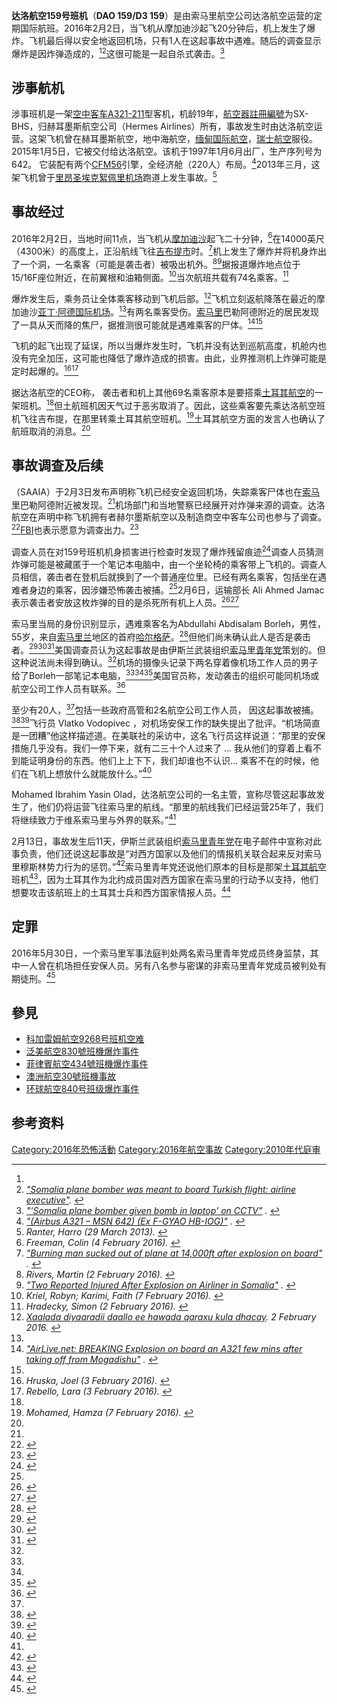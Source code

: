 {{Infobox Airliner accident
|name=达洛航空159号班机
|Crash image=Airbus A321-100 Hermes Airlines (HRM) "Air Méditerranée" SX-BHS - MSN 642 (10297421475).jpg
|Image caption=
|Date=2016年2月2日
|Type=炸弹袭击
|Site=[[索马里|索马里]]上空
|Fatalities=1
|Injuries=2
|Aircraft Type=[[空中客车A320系列|空中客车A321]]
|Origin= [[亚丁·阿德国际机场|亚丁·阿德国际机场]]
|Destination= [[吉布提-安布利国际机场|吉布提-安布利国际机场]]
|Operator=[[达洛航空|达洛航空]]
|Ship name=
|Tail Number=SX-BHS
|Passengers=74
|Crew=7
|Survivors=80
}}
'''达洛航空159号班机'''（'''DAO 159/D3 159'''）是由索马里航空公司达洛航空运营的定期国际航班。2016年2月2日，当飞机从摩加迪沙起飞20分钟后，机上发生了爆炸。飞机最后得以安全地返回机场，只有1人在这起事故中遇难。随后的调查显示爆炸是因炸弹造成的，<ref name=":1"/><ref name=":10"><cite class="citation news" contenteditable="false">[http://www.reuters.com/article/us-somalia-blast-turkish-airlines-idUSKCN0VH0QA "Somalia plane bomber was meant to board Turkish flight: airline executive"]. </cite></ref>这很可能是一起自杀式袭击。<ref name="SB"><cite class="citation web" contenteditable="false">[http://www.bbc.co.uk/news/world-africa-35521644 "'Somalia plane bomber given bomb in laptop' on CCTV"] {{Wayback|url=http://www.bbc.co.uk/news/world-africa-35521644 |date=20180616165848 }}. </cite></ref>

== 涉事航机 ==
涉事班机是一架[[空中客车A320系列|空中客车A321-211]]型客机，机龄19年，[[航空器註冊編號|航空器註冊編號]]为SX-BHS，归赫耳墨斯航空公司（Hermes Airlines）所有，事故发生时由达洛航空运营。这架飞机曾在赫耳墨斯航空，地中海航空，[[緬甸國際航空|缅甸国际航空]]，[[瑞士航空|瑞士航空]]服役。2015年1月5日，它被交付给达洛航空。该机于1997年1月6月出厂，生产序列号为642。 它装配有两个[[CFM56|CFM56]]引擎，全经济舱（220人）布局。<ref name=":5"><cite class="citation web" contenteditable="false">[http://www.airfleets.net/ficheapp/plane-a321-642.htm "(Airbus A321 – MSN 642) (Ex F-GYAO HB-IOG)"] {{Wayback|url=http://www.airfleets.net/ficheapp/plane-a321-642.htm |date=20181027061612 }}. </cite></ref>2013年三月，这架飞机曾于[[里昂圣埃克絮佩里机场|里昂圣埃克絮佩里机场]]跑道上发生事故。<ref><cite class="citation web" contenteditable="false">Ranter, Harro (29 March 2013). </cite></ref>

== 事故经过 ==
2016年2月2日，当地时间11点，当飞机从[[摩加迪休|摩加迪沙]]起飞二十分钟，<ref name="Telegraph"><cite class="citation news" contenteditable="false">Freeman, Colin (4 February 2016). </cite></ref>在14000英尺（4300米）的高度上，正沿航线飞往[[吉布提市|吉布提市]]时。<ref><cite class="citation news" contenteditable="false">[http://www.abplive.in/india-news/burning-man-sucked-out-of-plane-at-14000ft-after-explosion-on-board-284623 "Burning man sucked out of plane at 14,000ft after explosion on board"] {{Wayback|url=http://www.abplive.in/india-news/burning-man-sucked-out-of-plane-at-14000ft-after-explosion-on-board-284623 |date=20180418161311 }}. </cite></ref>机上发生了爆炸并将机身炸出了一个洞，一名乘客（可能是袭击者）被吸出机外。<ref><cite class="citation news" contenteditable="false">Rivers, Martin (2 February 2016). </cite></ref><ref><cite class="citation news" contenteditable="false">[https://news.vice.com/article/explosion-airliner-somalia-mogadishu-daallo-airlines "Two Reported Injured After Explosion on Airliner in Somalia"] {{Wayback|url=https://news.vice.com/article/explosion-airliner-somalia-mogadishu-daallo-airlines |date=20170707065427 }}. </cite></ref>据报道爆炸地点位于15/16F座位附近，在前翼根和油箱侧面。<ref name="cnncov"><cite class="citation news" contenteditable="false">Kriel, Robyn; Karimi, Faith (7 February 2016). </cite></ref>当次航班共载有74名乘客。<ref name=":0"><cite class="citation web" contenteditable="false">Hradecky, Simon (2 February 2016). </cite></ref>

爆炸发生后，乘务员让全体乘客移动到飞机后部。<ref><cite class="citation audio-visual" contenteditable="false">[https://www.youtube.com/watch?v=-XYxvH6ZThU ''Xaalada diyaaradii daallo ee hawada qaraxu kula dhacay'']. 2 February 2016<span class="reference-accessdate">. </span></cite></ref>飞机立刻返航降落在最近的摩加迪沙[[亚丁·阿德国际机场|亚丁·阿德国际机场]]。<ref name=":1"/>有两名乘客受伤。[[索马里|索马里]]巴勒阿德附近的居民发现了一具从天而降的焦尸，据推测很可能就是遇难乘客的尸体。<ref><cite class="citation news" contenteditable="false">[http://www.airlive.net/2016/02/breaking-explosion-on-board-a321-few.html "AirLive.net: BREAKING Explosion on board an A321 few mins after taking off from Mogadishu"] {{webarchive|url=https://web.archive.org/web/20160204062434/http://www.airlive.net/2016/02/breaking-explosion-on-board-a321-few.html |date=2016-02-04 }}. </cite></ref><ref name="bbc4"/>

飞机的起飞出现了延误，所以当爆炸发生时，飞机并没有达到巡航高度，机舱内也没有完全加压，这可能也降低了爆炸造成的损害。由此，业界推测机上炸弹可能是定时起爆的。<ref><cite class="citation web" contenteditable="false">Hruska, Joel (3 February 2016). </cite></ref><ref><cite class="citation news" contenteditable="false">Rebello, Lara (3 February 2016). </cite></ref>

据达洛航空的CEO称， 袭击者和机上其他69名乘客原本是要搭乘[[土耳其航空|土耳其航空]]的一架班机。<ref name=":10"/>但土航班机因天气过于恶劣取消了。因此，这些乘客要先乘达洛航空班机飞往吉布提，在那里转乘土耳其航空班机。<ref name=":9"><cite class="citation news" contenteditable="false">Mohamed, Hamza (7 February 2016). </cite></ref>土耳其航空方面的发言人也确认了航班取消的消息。<ref name=":10"/>

== 事故调查及后续 ==
{{Tsl|en|Somali Civil Aviation Authority|索马里航空事故调查局}}（SAAIA）于2月3日发布声明称飞机已经安全返回机场，失踪乘客尸体也在[[索马里|索马里]]巴勒阿德附近被发现。<ref name=":0" />{{Tsl|en|National Intelligence and Security Agency|索马里国家安全和情报局}}机场部门和当地警察已经展开对炸弹来源的调查。达洛航空在声明中称飞机拥有者赫尔墨斯航空以及制造商空中客车公司也参与了调查。<ref>{{cite web|url = http://www.daallo.com/newsdetails.aspx?id=1016|title = Press Release for Flight D3 159|date = 2016-02-03|accessdate = 2016-02-03|publisher = DAALLO Airlines|archive-date = 2019-02-19|archive-url = https://web.archive.org/web/20190219082451/http://www.daallo.com/newsdetails.aspx?id=1016|dead-url = yes}}</ref>[[联邦调查局|FBI]]也表示愿意为调查出力。<ref name=":6">{{Cite news|title = Somali Officials: Man Killed in Plane Bombing Given Laptop Before Flight|url = http://www.voanews.com/content/airport-staff-airline-employees-detained-somali-plane-blast/3179920.html|work = VOA|date = 2016-02-07|accessdate = 2016-02-07|first = Harun|last = Maruf|archive-url = https://web.archive.org/web/20160206215700/http://www.voanews.com/content/airport-staff-airline-employees-detained-somali-plane-blast/3179920.html|archive-date = 2016-02-06|dead-url = yes}}</ref>

调查人员在对159号班机机身损害进行检查时发现了爆炸残留痕迹<ref name=":1">{{cite news |first=Greg |last=Botelho |first2=Robyn |last2=Kriel |title=Somalia jet explosion: 2 injured, hole left in plane |url=http://www.cnn.com/2016/02/02/africa/somalia-airplane-explosion/index.html |work=CNN |date=2016-02-02 |accessdate=2016-02-02 |archive-date=2017-08-23 |archive-url=https://web.archive.org/web/20170823165158/http://www.cnn.com/2016/02/02/africa/somalia-airplane-explosion/index.html |dead-url=no }}</ref>调查人员猜测炸弹可能是被藏匿于一个笔记本电脑中，由一个坐轮椅的乘客带上飞机的。调查人员相信，袭击者在登机后就换到了一个普通座位里。已经有两名乘客，包括坐在遇难者身边的乘客，因涉嫌恐怖袭击被捕。<ref name=Telegraph />2月6日，运输部长 Ali Ahmed Jamac 表示袭击者安放这枚炸弹的目的是杀死所有机上人员。<ref name="bbc4">{{Cite news|title = Somali plane 'was holed by bomb' after Mogadishu take-off|url = http://www.bbc.co.uk/news/world-africa-35513348|work = BBC News|date = 2016-02-06|accessdate = 2016-02-06|archive-date = 2018-05-31|archive-url = https://web.archive.org/web/20180531081106/http://www.bbc.co.uk/news/world-africa-35513348|dead-url = no}}</ref><ref name="reuters3">{{Cite news |first=Duncan |last=Minn |title = Somali plane hit by bomb, meant to kill all on board: minister |url = http://www.reuters.com/article/us-somalia-airlines-idUSKCN0VF0LF |newspaper = Reuters |date = 2016-02-06 |accessdate = 2016-02-06}}</ref>

索马里当局的身份识别显示，遇难乘客名为Abdullahi Abdisalam Borleh，男性，55岁，来自[[索马里兰|索马里兰]]地区的首府[[哈尔格萨|哈尔格萨]]。<ref>{{Cite web|title = Turkish airlines had a prior knowledge of the terror attack of Daallo airlines|url = http://www.mareeg.com/turkish-airlines-had-a-prior-knowledge-of-the-terror-attack-of-daallo-airlines/|work = Mareeg|date = 2016-02-09|accessdate = 2016-02-09|deadurl = yes|archiveurl = https://web.archive.org/web/20160210091619/http://www.mareeg.com/turkish-airlines-had-a-prior-knowledge-of-the-terror-attack-of-daallo-airlines/|archivedate = 2016-02-10}}</ref>但他们尚未确认此人是否是袭击者。<ref name=":2">{{Cite news|title = Somali authorities identify the man that caused the blast on Daallo airlines|url = http://www.somalicurrent.com/2016/02/06/somali-authorities-identify-the-man-that-caused-the-blast-on-daallo-airlines/|work = Somali Current|date = 2016-02-06|accessdate = 2016-02-06|deadurl = yes|archiveurl = https://archive.is/20160211193204/http://www.somalicurrent.com/2016/02/06/somali-authorities-identify-the-man-that-caused-the-blast-on-daallo-airlines/|archivedate = 2016-02-11}}</ref><ref>{{Cite news|title = Man 'sucked out of hole in plane was suicide bomber in wheelchair'|url = http://metro.co.uk/2016/02/05/man-sucked-out-of-hole-in-plane-was-suicide-bomber-in-wheelchair-5663713/|work = Metro|date = 2016-02-05|accessdate = 2016-02-06|first = Jimmy|last = Nsubuga|archive-date = 2018-06-15|archive-url = https://web.archive.org/web/20180615111613/https://metro.co.uk/2016/02/05/man-sucked-out-of-hole-in-plane-was-suicide-bomber-in-wheelchair-5663713/|dead-url = no}}</ref><ref>{{Cite news|title = Somalia Daallo Airlines Explosion: Wheelchair Passenger Suspected As Suicide Bomber|url = http://www.ibtimes.com/somalia-daallo-airlines-explosion-wheelchair-passenger-suspected-suicide-bomber-2294861|work = International Business Times|date = 2016-02-04|accessdate = 2016-02-06|first = Morgan|last = Winsor|archive-date = 2018-02-06|archive-url = https://web.archive.org/web/20180206085611/http://www.ibtimes.com/somalia-daallo-airlines-explosion-wheelchair-passenger-suspected-suicide-bomber-2294861|dead-url = no}}</ref>美国调查员认为这起事故是由伊斯兰武装组织[[青年党_(索马里)|索马里青年党]]策划的。但这种说法尚未得到确认。<ref name="reuters3"/>机场的摄像头记录下两名穿着像机场工作人员的男子给了Borleh一部笔记本电脑，<ref name="cnncov" /><ref name=":6" /><ref>{{Cite news|title = Airport workers handled jet blast laptop|url = http://www.wvtm13.com/national/video-shows-airport-workers-with-laptop-used-in-blast/37866872|publisher = WVTM|agency = CNN|date = 2016-02-07|accessdate = 2016-02-07|first = Robyn|last = Kriel|first2 = Faith|last2 = Karimi|deadurl = yes|archiveurl = https://web.archive.org/web/20160208012312/http://www.wvtm13.com/national/video-shows-airport-workers-with-laptop-used-in-blast/37866872|archivedate = 2016-02-08}}</ref>美国官员称，发动袭击的组织可能同机场或航空公司工作人员有联系。<ref>{{Cite web|title = Somalia plane bomber was meant to board Turkish flight: Daallo CEO|url = http://www.theglobeandmail.com/news/world/somalia-plane-bomber-was-meant-to-board-turkish-flight-daallo-ceo/article28659661/|work = The Globe and Mail|date = 2016-02-09|accessdate = 2016-02-09|archive-date = 2016-03-02|archive-url = https://web.archive.org/web/20160302132527/http://www.theglobeandmail.com/news/world/somalia-plane-bomber-was-meant-to-board-turkish-flight-daallo-ceo/article28659661/|dead-url = no}}</ref>

至少有20人，<ref name=":7" />包括一些政府高管和2名航空公司工作人员， 因这起事故被捕。<ref name=":8">{{Cite news|title = Somali airliner bombing suspect smuggled laptop onto plane: official|url = http://www.debka.com/newsupdatepopup/14924/Somali-airliner-bombing-suspect-smuggled-laptop-onto-plane-official-|work = Debkafile|date = 2016-02-07|accessdate = 2016-02-07|archive-date = 2017-08-23|archive-url = https://web.archive.org/web/20170823165505/http://www.debka.com/newsupdatepopup/14924/Somali-airliner-bombing-suspect-smuggled-laptop-onto-plane-official-|dead-url = no}}</ref><ref>{{Cite news|title = Somalia: Airport Staff, Airline Employees Detained Over Somali Plane Blast|url = http://geeskaafrika.com/2016/02/07/somalia-airport-staff-airline-employees-detained-over-somali-plane-blast/|date = 2016-02-07|accessdate = 2016-02-07|work = GeeskaAfrika|archive-date = 2016-03-11|archive-url = https://web.archive.org/web/20160311234638/http://geeskaafrika.com/2016/02/07/somalia-airport-staff-airline-employees-detained-over-somali-plane-blast/|dead-url = yes}}</ref>飞行员 Vlatko Vodopivec ，对机场安保工作的缺失提出了批评。“机场简直是一团糟”他这样描述道。在美联社的采访中，这名飞行员这样说道：“那里的安保措施几乎没有。我们一停下来，就有二三十个人过来了 … 我从他们的穿着上看不到能证明身份的东西。他们上上下下，我们却谁也不认识… 乘客不在的时候，他们在飞机上想放什么就能放什么。”<ref name=":7">{{Cite news |title = Somalia Spokesman: Video Shows Laptop Handed To Bomb Suspect |url = http://hosted.ap.org/dynamic/stories/E/EU_SOMALIA_EMERGENCY_LANDING?SITE=AP&SECTION=HOME&TEMPLATE=DEFAULT |work = Associated Press |date = 2016-02-07 |accessdate = 2016-02-07 |first = Abdi |last = Guled |first2 = Dusan |last2 = Stojanovic |deadurl = yes |archiveurl = https://web.archive.org/web/20160213010706/http://hosted.ap.org/dynamic/stories/E/EU_SOMALIA_EMERGENCY_LANDING?SITE=AP&SECTION=HOME&TEMPLATE=DEFAULT |archivedate = 2016-02-13 }}</ref>

Mohamed Ibrahim Yasin Olad，达洛航空公司的一名主管，宣称尽管这起事故发生了，他们仍将运营飞往索马里的航线。“那里的航线我们已经运营25年了，我们将继续致力于维系索马里与外界的联系。”<ref name=":10"/>

2月13日，事故发生后11天，伊斯兰武装组织[[索马里青年党|索马里青年党]]在电子邮件中宣称对此事负责，他们还说这起事故是“对西方国家以及他们的情报机关联合起来反对索马里穆斯林势力行为的惩罚。”<ref name=":11">{{Cite web|title = Somalia's al Shabaab says its bomber behind airline blast|url = http://uk.reuters.com/article/uk-somalia-airlines-idUKKCN0VM0IY|work = Reuters UK|date = 2016-02-13|accessdate = 2016-02-13|language = en-GB|first = Feisal|last = Omar}}</ref>索马里青年党还说他们原本的目标是那架[[土耳其航空|土耳其航空]]班机<ref name=":12">{{Cite web|title = Al-Shabab 'carried out' Somalia plane attack|url = http://www.bbc.co.uk/news/world-africa-35569535|work = BBC News|date = 2016-02-13|accessdate = 2016-02-13}}</ref>，因为土耳其作为北约成员国对西方国家在索马里的行动予以支持，他们想要攻击该航班上的土耳其士兵和西方国家情报人员。<ref name=":13">{{Cite web|title = Somalia: Al Shabaab claims responsibility for Daallo airlines bomb explosion|url = https://horseedmedia.net/2016/02/13/somalia-al-shabaab-claims-responsibility-for-daallo-airlines-bomb-explosion/|work = Horseed Media|date = 2016-02-13|accessdate = 2016-02-13|archive-url = https://web.archive.org/web/20160214084139/https://horseedmedia.net/2016/02/13/somalia-al-shabaab-claims-responsibility-for-daallo-airlines-bomb-explosion/|archive-date = 2016-02-14|dead-url = yes}}</ref>

==定罪==
2016年5月30日，一个索马里军事法庭判处两名索马里青年党成员终身监禁，其中一人曾在机场担任安保人员。另有八名参与密谋的非索马里青年党成员被判处有期徒刑。<ref>{{cite news|title=Daallo Airlines blast: Somalia sentences two to life in prison|url=http://www.bbc.com/news/world-africa-36411555|accessdate=2016-05-30|work=BBC News|date=2016-05-30}}</ref>

== 參見 ==
{{portal box|航空}}
* [[科加雷姆航空9268号班机空难|科加雷姆航空9268号班机空难]]
* [[泛美航空830號班機爆炸事件|泛美航空830號班機爆炸事件]]
* [[菲律賓航空434號班機爆炸事件|菲律賓航空434號班機爆炸事件]]
* [[澳洲航空30號班機事故|澳洲航空30號班機事故]]
* [[环球航空840号班机爆炸事件|环球航空840号班级爆炸事件]]

== 参考资料 ==
{{Reflist|30em}}

{{2016年航空事故}}
[[Category:2016年恐怖活動|Category:2016年恐怖活動]]
[[Category:2016年航空事故|Category:2016年航空事故]]
[[Category:2010年代庭审|Category:2010年代庭审]]
